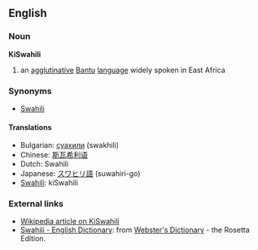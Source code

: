 ==English==
===Noun===
'''KiSwahili'''

# an [[agglutinative]] [[Bantu]] [[language]] widely spoken in East Africa

===Synonyms===
*[[Swahili]]

====Translations====
*Bulgarian: [[суахили]] (swakhili)
*Chinese: [[斯瓦希利语]]
*Dutch: Swahili
*Japanese: [[スワヒリ語]] (suwahiri-go)
*[[Swahili]]: kiSwahili

===External links===
*[[w:Swahili|Wikipedia article on KiSwahili]]
*[http://www.websters-online-dictionary.org/definition/Swahili-english/ Swahili - English Dictionary]: from [http://www.websters-online-dictionary.org/ Webster's Dictionary] - the Rosetta Edition.
